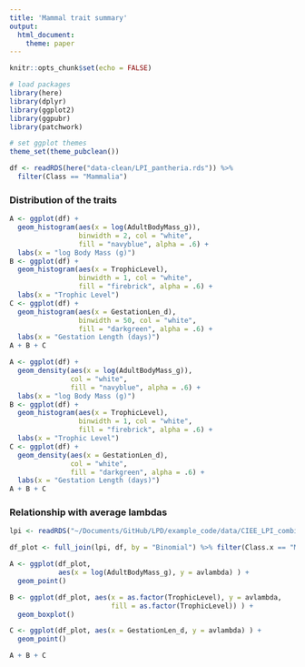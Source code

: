 ```yaml
---
title: 'Mammal trait summary'
output: 
  html_document:
    theme: paper
---
```


```r
knitr::opts_chunk$set(echo = FALSE)

# load packages
library(here)
library(dplyr)
library(ggplot2)
library(ggpubr)
library(patchwork)

# set ggplot themes
theme_set(theme_pubclean())
```

```r
df <- readRDS(here("data-clean/LPI_pantheria.rds")) %>% 
  filter(Class == "Mammalia")
```

### Distribution of the traits

```r
A <- ggplot(df) +
  geom_histogram(aes(x = log(AdultBodyMass_g)), 
                 binwidth = 2, col = "white",
                 fill = "navyblue", alpha = .6) +
  labs(x = "log Body Mass (g)")
B <- ggplot(df) +
  geom_histogram(aes(x = TrophicLevel), 
                 binwidth = 1, col = "white",
                 fill = "firebrick", alpha = .6) +
  labs(x = "Trophic Level")
C <- ggplot(df) +
  geom_histogram(aes(x = GestationLen_d), 
                 binwidth = 50, col = "white",
                 fill = "darkgreen", alpha = .6) +
  labs(x = "Gestation Length (days)")
A + B + C
```

```r
A <- ggplot(df) +
  geom_density(aes(x = log(AdultBodyMass_g)), 
               col = "white",
               fill = "navyblue", alpha = .6) +
  labs(x = "log Body Mass (g)")
B <- ggplot(df) +
  geom_histogram(aes(x = TrophicLevel), 
                 binwidth = 1, col = "white",
                 fill = "firebrick", alpha = .6) +
  labs(x = "Trophic Level")
C <- ggplot(df) +
  geom_density(aes(x = GestationLen_d), 
               col = "white",
               fill = "darkgreen", alpha = .6) +
  labs(x = "Gestation Length (days)")
A + B + C
```


### Relationship with average lambdas

```r
lpi <- readRDS("~/Documents/GitHub/LPD/example_code/data/CIEE_LPI_combined.rds")

df_plot <- full_join(lpi, df, by = "Binomial") %>% filter(Class.x == "Mammalia")

A <- ggplot(df_plot, 
            aes(x = log(AdultBodyMass_g), y = avlambda) ) + 
  geom_point() 

B <- ggplot(df_plot, aes(x = as.factor(TrophicLevel), y = avlambda, 
                         fill = as.factor(TrophicLevel)) ) + 
  geom_boxplot()

C <- ggplot(df_plot, aes(x = GestationLen_d, y = avlambda) ) + 
  geom_point()

A + B + C
```

